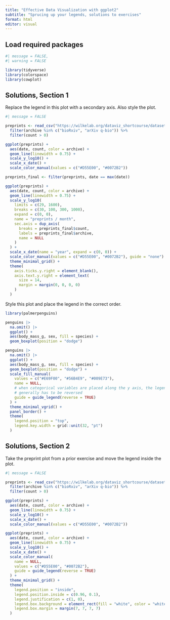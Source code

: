 ```yaml
---
title: "Effective Data Visualization with ggplot2"
subtitle: "Sprucing up your legends, solutions to exercises"
format: html
editor: visual
---
```


## Load required packages

```r
#| message = FALSE,
#| warning = FALSE

library(tidyverse)
library(colorspace)
library(cowplot)
```

## Solutions, Section 1

Replace the legend in this plot with a secondary axis. Also style the plot.

```r
#| message = FALSE

preprints <- read_csv("https://wilkelab.org/dataviz_shortcourse/datasets/preprints.csv") |>
  filter(archive %in% c("bioRxiv", "arXiv q-bio")) %>%
  filter(count > 0)

ggplot(preprints) +
  aes(date, count, color = archive) + 
  geom_line(linewidth = 0.75) +
  scale_y_log10() + 
  scale_x_date() +
  scale_color_manual(values = c("#D55E00", "#0072B2"))

```

```r
preprints_final <- filter(preprints, date == max(date))

ggplot(preprints) +
  aes(date, count, color = archive) + 
  geom_line(linewidth = 0.75) +
  scale_y_log10(
    limits = c(29, 1600),
    breaks = c(30, 100, 300, 1000),
    expand = c(0, 0),
    name = "preprints / month",
    sec.axis = dup_axis(
      breaks = preprints_final$count,
      labels = preprints_final$archive,
      name = NULL
    )
  ) + 
  scale_x_date(name = "year", expand = c(0, 0)) +
  scale_color_manual(values = c("#D55E00", "#0072B2"), guide = "none") +
  theme_minimal_grid() +
  theme(
    axis.ticks.y.right = element_blank(),
    axis.text.y.right = element_text(
      size = 14,
      margin = margin(0, 0, 0, 0)
    )
  )
```

Style this plot and place the legend in the correct order.

```r
library(palmerpenguins)

penguins |>
  na.omit() |>
  ggplot() +
  aes(body_mass_g, sex, fill = species) +
  geom_boxplot(position = "dodge")
```

```r
penguins |>
  na.omit() |>
  ggplot() +
  aes(body_mass_g, sex, fill = species) +
  geom_boxplot(position = "dodge") +
  scale_fill_manual(
    values = c("#E69F00", "#56B4E9", "#009E73"),
    name = NULL,
    # when categorical variables are placed along the y axis, the legend
    # generally has to be reversed
    guide = guide_legend(reverse = TRUE)
  ) +
  theme_minimal_vgrid() +
  panel_border() +
  theme(
    legend.position = "top",
    legend.key.width = grid::unit(32, "pt")
  )
```

## Solutions, Section 2

Take the preprint plot from a prior exercise and move the legend inside the plot.

```r
#| message = FALSE

preprints <- read_csv("https://wilkelab.org/dataviz_shortcourse/datasets/preprints.csv") |>
  filter(archive %in% c("bioRxiv", "arXiv q-bio")) %>%
  filter(count > 0)

ggplot(preprints) +
  aes(date, count, color = archive) + 
  geom_line(linewidth = 0.75) +
  scale_y_log10() + 
  scale_x_date() +
  scale_color_manual(values = c("#D55E00", "#0072B2"))
```

```r
ggplot(preprints) +
  aes(date, count, color = archive) + 
  geom_line(linewidth = 0.75) +
  scale_y_log10() + 
  scale_x_date() +
  scale_color_manual(
    name = NULL,
    values = c("#D55E00", "#0072B2"),
    guide = guide_legend(reverse = TRUE)
  ) +
  theme_minimal_grid() +
  theme(
    legend.position = "inside",
    legend.position.inside = c(0.96, 0.1),
    legend.justification = c(1, 0),
    legend.box.background = element_rect(fill = "white", color = "white"),
    legend.box.margin = margin(7, 7, 7, 7)
  )
```
